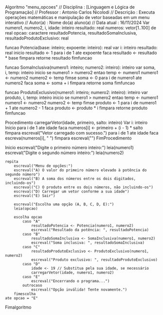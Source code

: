 Algoritmo "menu_opcoes"
// Disciplina   : [Linguagem e Lógica de Programação]
// Professor   : Antonio Carlos Nicolodi
// Descrição   : Executa operações matemáticas e manipulação de vetor baseadas em um menu interativo
// Autor(a)    : Nome do(a) aluno(a)
// Data atual  : 16/11/2024
Var
    numero1, numero2, i, idade: inteiro
    resultado: real
    numeros: vetor[1..100] de real
    opcao: caractere
    resultadoPotencia, resultadoSomaInclusiva, resultadoProdutoExclusivo: real

funcao Potencia(base: inteiro; expoente: inteiro): real
var
    i: inteiro
    resultado: real
inicio
    resultado <- 1
    para i de 1 ate expoente faca
        resultado <- resultado * base
    fimpara
    retorne resultado
fimfuncao

funcao SomaInclusiva(numero1: inteiro; numero2: inteiro): inteiro
var
    soma, i, temp: inteiro
inicio
    se numero1 > numero2 entao
        temp <- numero1
        numero1 <- numero2
        numero2 <- temp
    fimse
    soma <- 0
    para i de numero1 ate numero2 faca
        soma <- soma + i
    fimpara
    retorne soma
fimfuncao

funcao ProdutoExclusivo(numero1: inteiro; numero2: inteiro): inteiro
var
    produto, i, temp: inteiro
inicio
    se numero1 > numero2 entao
        temp <- numero1
        numero1 <- numero2
        numero2 <- temp
    fimse
    produto <- 1
    para i de numero1 + 1 ate numero2 - 1 faca
        produto <- produto * i
    fimpara
    retorne produto
fimfuncao

Procedimento carregarVetor(idade, primeiro, salto: inteiro)
Var
    i: inteiro
Inicio
    para i de 1 ate idade faca
        numeros[i] <- primeiro + (i - 1) * salto
    fimpara
    escreval("Vetor carregado com sucesso.")
    para i de 1 ate idade faca
        escreva(numeros[i], " ")
    fimpara
    escreval("")
FimProcedimento

Inicio
    escreval("Digite o primeiro número inteiro:")
    leia(numero1)
    escreval("Digite o segundo número inteiro:")
    leia(numero2)

    repita
        escreval("Menu de opções:")
        escreval("A) O valor do primeiro número elevado à potência do segundo número")
        escreval("B) A soma dos números entre os dois digitados, incluindo-os")
        escreval("C) O produto entre os dois números, não incluindo-os")
        escreval("D) Carregar um vetor conforme a sua idade")
        escreval("E) Sair")

        escreval("Escolha uma opção (A, B, C, D, E):")
        leia(opcao)

        escolha opcao
            caso "A"
                resultadoPotencia <- Potencia(numero1, numero2)
                escreval("Resultado da potência: ", resultadoPotencia)
            caso "B"
                resultadoSomaInclusiva <- SomaInclusiva(numero1, numero2)
                escreval("Soma inclusiva: ", resultadoSomaInclusiva)
            caso "C"
                resultadoProdutoExclusivo <- ProdutoExclusivo(numero1, numero2)
                escreval("Produto exclusivo: ", resultadoProdutoExclusivo)
            caso "D"
                idade <- 19 // Substitua pela sua idade, se necessário
                carregarVetor(idade, numero1, numero2)
            caso "E"
                escreval("Encerrando o programa...")
            outrocaso
                escreval("Opção inválida! Tente novamente.")
        fimescolha
    ate opcao = "E"
Fimalgoritmo
